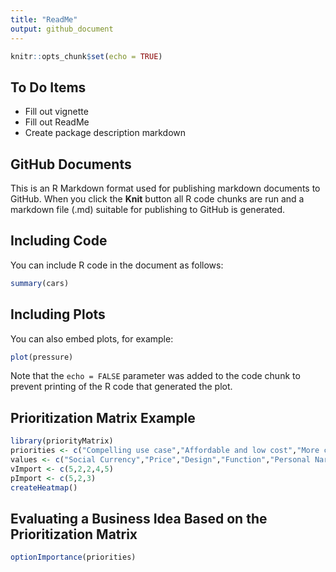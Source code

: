 ```yaml
---
title: "ReadMe"
output: github_document
---
```


```r
knitr::opts_chunk$set(echo = TRUE)
```

## To Do Items
* Fill out vignette
* Fill out ReadMe
* Create package description markdown

## GitHub Documents

This is an R Markdown format used for publishing markdown documents to GitHub. When you click the **Knit** button all R code chunks are run and a markdown file (.md) suitable for publishing to GitHub is generated.

## Including Code

You can include R code in the document as follows:

```r
summary(cars)
```

## Including Plots

You can also embed plots, for example:

```r
plot(pressure)
```

Note that the `echo = FALSE` parameter was added to the code chunk to prevent printing of the R code that generated the plot.

## Prioritization Matrix Example

```r
library(priorityMatrix)
priorities <- c("Compelling use case","Affordable and low cost","More convenient")
values <- c("Social Currency","Price","Design","Function","Personal Narrative")
vImport <- c(5,2,2,4,5)
pImport <- c(5,2,3)
createHeatmap()
```

## Evaluating a Business Idea Based on the Prioritization Matrix

```r
optionImportance(priorities)
```
